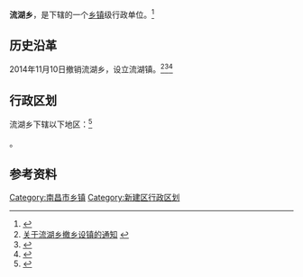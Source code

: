 {{中国乡级行政区|36/01/22/201/000}}

'''流湖乡'''，是{{PRC admin/fullname|36/01/22/201/000|3}}下辖的一个[[乡镇|乡镇]]级行政单位。<ref>{{PRC admin/ref sgc|{{PRC admin/parent|36/01/22/201/000}}}}</ref>
== 历史沿革 ==
2014年11月10日撤销流湖乡，设立流湖镇。<ref>[http://www.xinjian.gov.cn/html/xjx/zfwj/2014/112739412.html 关于流湖乡撤乡设镇的通知] {{webarchive|url=https://web.archive.org/web/20150930002740/http://www.xinjian.gov.cn/html/xjx/zfwj/2014/112739412.html |date=2015-09-30 }}</ref><ref>{{Cite web |url=http://www.ncwbw.cn/html/2014-11/12/content_190824.htm?div=-1 |title=新建县流湖乡撤乡建镇获批 |access-date=2015-09-29 |archive-date=2015-10-01 |archive-url=https://web.archive.org/web/20151001054917/http://www.ncwbw.cn/html/2014-11/12/content_190824.htm?div=-1 |dead-url=no }}</ref><ref>{{Cite web |url=http://www.jxqhdm.cn/NEWS/newshow.aspx?ID=3050 |title=2014年行政区划调整公告（11） |access-date=2015-09-29 |archive-date=2021-01-08 |archive-url=https://web.archive.org/web/20210108153956/http://www.jxqhdm.cn/NEWS/newshow.aspx?ID=3050 |dead-url=yes }}</ref>

== 行政区划 ==

流湖乡下辖以下地区：<ref>{{PRC admin/ref sgc|36/01/22/201/000}}</ref>

{{PRC admin/children|36/01/22/201/000}}。

== 参考资料 ==

{{reflist}}

{{江西省南昌市新建县行政区划}}
{{江西行政区划小作品}}

[[Category:南昌市乡镇|Category:南昌市乡镇]]
[[Category:新建区行政区划|Category:新建区行政区划]]